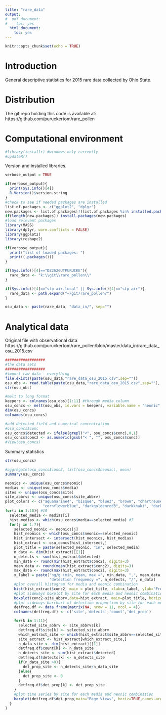 ```yaml
---
title: "rare_data"
output:
#  pdf_document:
#    toc: yes
  html_document:
    toc: yes
---
```


```r
knitr::opts_chunk$set(echo = TRUE)
```

Introduction
========================================================
General descriptive statistics for 2015 rare data collected by Ohio State.

Distribution
========================================================
The git repo holding this code is available at:
https://github.com/puruckertom/rare_pollen

Computational environment
========================================================

```r
#library(installr) #windows only currently
#updateR()
```
Version and installed libraries.
```r
verbose_output = TRUE

if(verbose_output){
  print(Sys.info()[4])
  R.Version()$version.string
}
#check to see if needed packages are installed
list.of.packages <- c("ggplot2", "dplyr")
new.packages <- list.of.packages[!(list.of.packages %in% installed.packages()[,"Package"])]
if(length(new.packages)) install.packages(new.packages)
#load relevant packages
library(MASS)
library(dplyr, warn.conflicts = FALSE)
library(ggplot2)
library(reshape2)

if(verbose_output){
  print("list of loaded packages: ")
  print((.packages()))
}
```

```r
if(Sys.info()[4]=="DZ2626UTPURUCKE"){
  rare_data <- "k:\\git\\rare_pollen\\"
}

if(Sys.info()[4]=="stp-air.local" || Sys.info()[4]=="stp-air"){
  rare_data <- path.expand("~/git/rare_pollen/")
}

osu_data <- paste(rare_data, "data_in/", sep="")
```

Analytical data
========================================================
Original file with observational data: 
https://github.com/puruckertom/rare_pollen/blob/master/data_in/rare_data_osu_2015.csv

```r
##################
#the data sets
##################
#import raw data - everything
file.exists(paste(osu_data,"rare_data_osu_2015.csv",sep=""))
osu_obs <- read.table(paste(osu_data,"rare_data_osu_2015.csv",sep=""), header = TRUE, sep = ",")
str(osu_obs)

#melt to long format
keepers <- colnames(osu_obs)[1:11] #through media column
osu_concs <- melt(osu_obs, id.vars = keepers, variable.name = "neonic", value.name = "conc")
dim(osu_concs)
colnames(osu_concs)

#add detected field and numerical concentration
#osu_concs$conc
osu_concs$detected <- ifelse(grepl("<", osu_concs$conc),0,1)
osu_concs$conc2 <- as.numeric(gsub("< ", "", osu_concs$conc))
#View(osu_concs)

```

Summary statistics
```r
str(osu_concs)

#aggregate(osu_concs$conc2, list(osu_concs$neonic), mean)
summary(osu_concs)

neonics <- unique(osu_concs$neonic)
medias <- unique(osu_concs$media)
sites <- unique(osu_concs$site)
site_abbrvs <- unique(osu_concs$site_abbrv)
plot_colors <- c("aquamarine4", "bisque", "blue3", "brown", "chartreuse4",
                 "cornflowerblue", "darkgoldenrod3", "darkkhaki", "darkmagenta", "darkorange1")
for(i in 1:10){ #10
  selected_media <- medias[i]
  hist_medias <- which(osu_concs$media==selected_media) #7
  for(j in 1:7){
    selected_neonic <- neonics[j]
    hist_neonics <- which(osu_concs$neonic==selected_neonic)
    hist_intersect <- intersect(hist_neonics, hist_medias)
    hist_extract <- osu_concs[hist_intersect,]
    plot_title = paste(selected_neonic, "in", selected_media)
    n_data <- dim(hist_extract)[[1]]
    n_detects <- sum(hist_extract$detected)
    min_data <- round(min(hist_extract$conc2), digits=3)
    mean_data <- round(mean(hist_extract$conc2), digits=3)
    max_data <- round(max(hist_extract$conc2), digits=3)
    x_label = paste("ng/g (min, mean, max =", min_data, ",", mean_data,",",max_data,")","\n",
                    "detection frequency =", n_detects, "/", n_data)
    #plot overall histogram for media and neonic combination
    hist(hist_extract$conc2, main = plot_title, xlab=x_label, ylab="Frequency", col=plot_colors[i])
    #plot sideways boxplot by site for each media and neonic combination
    boxplot(conc2~site_abbrv,data=hist_extract, main=plot_title, horizontal=TRUE,las=2, col=plot_colors[i])
    #plot sideways barchart of detection proportion by site for each media and neonic combination
    detfreq.df <- data.frame(matrix(NA, nrow = 11, ncol = 4))
    colnames(detfreq.df) <- c('site','detects','count','det_prop')

    for(k in 1:11){
      selected_site_abbrv <- site_abbrvs[k]
      detfreq.df$site[k] <- selected_site_abbrv
      which_extract_site <- which(hist_extract$site_abbrv==selected_site_abbrv)
      site_extract <- hist_extract[which_extract_site,]
      n_data_site <- dim(hist_extract)[[1]]
      detfreq.df$count[k] <- n_data_site
      n_detects_site <- sum(hist_extract$detected)
      detfreq.df$detects[k] <- n_detects_site
      if(n_data_site >0){
        det_prop_site <- n_detects_site/n_data_site
      }else{
        det_prop_site <- 0
      }
      detfreq.df$det_prop[k] <- det_prop_site
    }
    #plot time series by site for each media and neonic combination
    barplot(detfreq.df$det_prop,main="Page Views", horiz=TRUE,names.arg=detfreq.df$site,las=1)
  }
}

```
